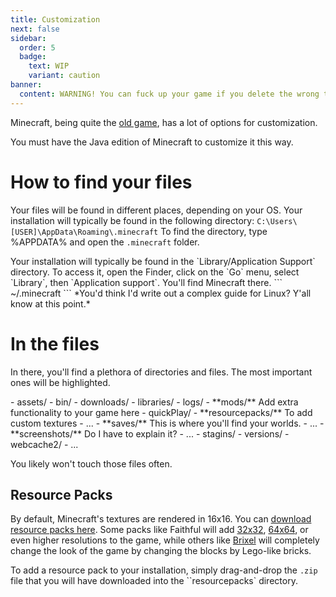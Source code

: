 ```yaml
---
title: Customization
next: false
sidebar:
  order: 5
  badge:
    text: WIP
    variant: caution
banner:
  content: WARNING! You can fuck up your game if you delete the wrong thing here. Proceed at your own risk.
---
```


Minecraft, being quite the [old game](https://minecraft.fandom.com/wiki/Java_Edition_pre-Classic), has a lot of options for customization. 

<Aside type="caution" title="Check your version!">
You must have the Java edition of Minecraft to customize it this way. 
</Aside>

# How to find your files
Your files will be found in different places, depending on your OS.
<Tabs>
  <TabItem label="Windows">
    Your installation will typically be found in the following directory:
    ```
    C:\Users\[USER]\AppData\Roaming\.minecraft
    ```
    To find the directory, type %APPDATA% and open the `.minecraft` folder.
  </TabItem>

  <TabItem label="macOS">
    Your installation will typically be found in the `Library/Application Support` directory. 
    To access it, open the Finder, click on the `Go` menu, select `Library`, then `Application support`. You'll find Minecraft there.
  </TabItem>

  <TabItem label="Linux">
    ```
    ~/.minecraft
    ```
    *You'd think I'd write out a complex guide for Linux? Y'all know at this point.*
  </TabItem>
</Tabs>

# In the files
In there, you'll find a plethora of directories and files. 
The most important ones will be highlighted. 

<FileTree>
- assets/
- bin/
- downloads/
- libraries/
- logs/
- **mods/** Add extra functionality to your game here
- quickPlay/
- **resourcepacks/** To add custom textures
    - ...
- **saves/** This is where you'll find your worlds. 
    - ...
- **screenshots/** Do I have to explain it? 
    - ...
- stagins/
- versions/
- webcache2/
- ...
</FileTree>

You likely won't touch those files often. 

## Resource Packs
By default, Minecraft's textures are rendered in 16x16.
You can [download resource packs here](https://resourcepack.net/). Some packs like Faithful will add [32x32](https://faithfulpack.net/downloads#Faithful-32x), [64x64](https://faithfulpack.net/downloads#Faithful-64x), or even higher resolutions to the game, while others like [Brixel](https://resourcepack.net/brixel-resource-pack/) will completely change the look of the game by changing the blocks by Lego-like bricks. 

To add a resource pack to your installation, simply drag-and-drop the `.zip` file that you will have downloaded into the ``resourcepacks` directory. 
